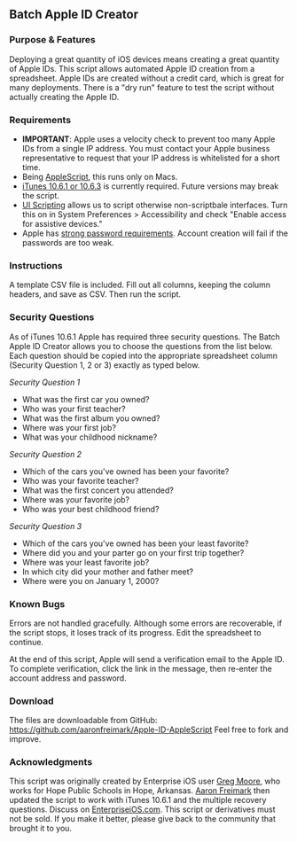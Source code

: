 == Batch Apple ID Creator ==

=== Purpose & Features ===

Deploying a great quantity of iOS devices means creating a great quantity of Apple IDs. This script allows automated Apple ID creation from a spreadsheet. Apple IDs are created without a credit card, which is great for many deployments. There is a "dry run" feature to test the script without actually creating the Apple ID.

=== Requirements ===

* '''IMPORTANT''': Apple uses a velocity check to prevent too many Apple IDs from a single IP address. You must contact your Apple business representative to request that your IP address is whitelisted for a short time.
* Being [http://developer.apple.com/applescript/ AppleScript], this runs only on Macs.
* [http://www.apple.com/itunes/ iTunes 10.6.1 or 10.6.3] is currently required. Future versions may break the script.
* [http://www.mactech.com/articles/mactech/Vol.21/21.06/UserInterfaceScripting/index.html UI Scripting] allows us to script otherwise non-scriptbale interfaces. Turn this on in System Preferences > Accessibility and check "Enable access for assistive devices."
* Apple has [http://support.apple.com/kb/TS1728 strong password requirements]. Account creation will fail if the passwords are too weak.

=== Instructions ===

A template CSV file is included. Fill out all columns, keeping the column headers, and save as CSV. Then run the script.

=== Security Questions ===

As of iTunes 10.6.1 Apple has required three security questions. The Batch Apple ID Creator allows you to choose the questions from the list below. Each question should be copied into the appropriate spreadsheet column (Security Question 1, 2 or 3) exactly as typed below.

'' Security Question 1 ''
* What was the first car you owned?
* Who was your first teacher?
* What was the first album you owned?
* Where was your first job?
* What was your childhood nickname?

'' Security Question 2 ''
* Which of the cars you've owned has been your favorite?
* Who was your favorite teacher?
* What was the first concert you attended?
* Where was your favorite job?
* Who was your best childhood friend?

'' Security Question 3 ''
* Which of the cars you've owned has been your least favorite?
* Where did you and your parter go on your first trip together?
* Where was your least favorite job?
* In which city did your mother and father meet?
* Where were you on January 1, 2000?

=== Known Bugs ===

Errors are not handled gracefully. Although some errors are recoverable, if the script stops, it loses track of its progress. Edit the spreadsheet to continue.

At the end of this script, Apple will send a verification email to the Apple ID. To complete verification, click the link in the message, then re-enter the account address and password.

=== Download ===

The files are downloadable from GitHub: https://github.com/aaronfreimark/Apple-ID-AppleScript Feel free to fork and improve.

=== Acknowledgments === 

This script was originally created by Enterprise iOS user [http://www.enterpriseios.com/users/Eight_Quarter_Bit Greg Moore], who works for Hope Public Schools in Hope, Arkansas. [http://www.enterpriseios.com/users/Aaron_Freimark Aaron Freimark] then updated the script to work with iTunes 10.6.1 and the multiple recovery questions. Discuss on [http://www.enterpriseios.com/wiki/Batch_Apple_ID_Generator EnterpriseiOS.com]. This script or derivatives must not be sold. If you make it better, please give back to the community that brought it to you.